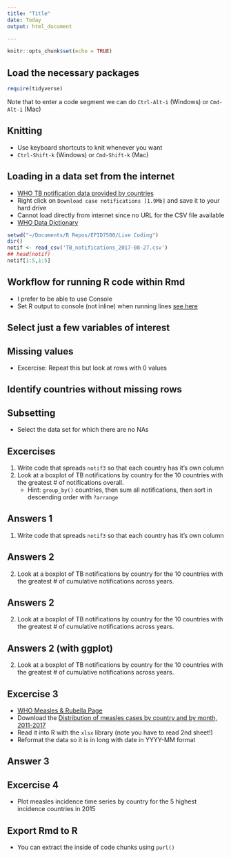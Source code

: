 ```yaml
---
title: "Title"
date: Today
output: html_document

---
```


```r
knitr::opts_chunk$set(echo = TRUE)
```

## Load the necessary packages

```r
require(tidyverse)
```
Note that to enter a code segment we can do `Ctrl-Alt-i` (Windows) or  `Cmd-Alt-i` (Mac)

## Knitting

* Use keyboard shortcuts to knit whenever you want
* `Ctrl-Shift-k` (Windows) or `Cmd-Shift-k` (Mac)

## Loading in a data set from the internet

* [WHO TB notification data provided by countries](http://www.who.int/tb/country/data/download/en/)
* Right click on `Download case notifications [1.9Mb]` and save it to your hard drive
* Cannot load directly from internet since no URL for the CSV file available
* [WHO Data Dictionary](https://extranet.who.int/tme/generateCSV.asp?ds=dictionary)

```r
setwd("~/Documents/R Repos/EPID7500/Live Coding")
dir()
notif <- read_csv('TB_notifications_2017-08-27.csv')
## head(notif)
notif[1:5,1:5]
```



## Workflow for running R code within Rmd

* I prefer to be able to use Console
* Set R output to console (not inline) when running lines [see here](https://support.rstudio.com/hc/en-us/community/posts/115000797947-Global-Changes-show-chunk-output-in-console-not-execute-all-lines)

## Select just a few variables of interest


## Missing values


* Excercise: Repeat this but look at rows with 0 values

## Identify countries without missing rows

## Subsetting

* Select the data set for which there are no NAs

## Excercises

1. Write code that spreads `notif3` so that each country has it's own column
1. Look at a boxplot of TB notifications by country for the 10 countries with the greatest # of notifications overall.
    + Hint: `group_by()` countries, then sum all notifications, then sort 
    in descending order with `?arrange`

## Answers 1

1. Write code that spreads `notif3` so that each country has it's own column

## Answers 2

2. Look at a boxplot of TB notifications by country for the 10 countries with the greatest # of cumulative notifications across years.

## Answers 2

2. Look at a boxplot of TB notifications by country for the 10 countries with the greatest # of cumulative notifications across years.

## Answers 2 (with ggplot)

2. Look at a boxplot of TB notifications by country for the 10 countries with the greatest # of cumulative notifications across years.


## Excercise 3

* [WHO Measles & Rubella Page](http://www.who.int/immunization/monitoring_surveillance/burden/vpd/surveillance_type/active/measles_monthlydata/en/)
* Download the [Distribution of measles cases by country and by month, 2011-2017](http://www.who.int/entity/immunization/monitoring_surveillance/burden/vpd/Table_407_Web_Number_Measles_Cases_Month_2017-08-09.xlsx?ua=1)
* Read it into R with the  `xlsx` library (note you have to read 2nd sheet!)
* Reformat the data so it is in long with date in YYYY-MM format

## Answer 3

## Excercise 4

* Plot measles incidence time series by country for the 5 highest incidence countries in 2015

## Export Rmd to R

* You can extract the inside of code chunks using `purl()`

